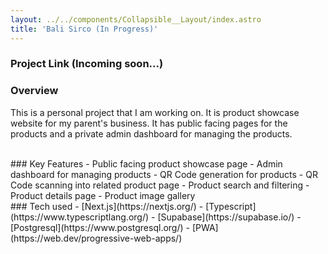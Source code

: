```yaml
---
layout: ../../components/Collapsible__Layout/index.astro
title: 'Bali Sirco (In Progress)'
---
```


### Project Link (Incoming soon...)

### Overview

This is a personal project that I am working on. It is product showcase website for my parent's business. It has public facing pages for the products and a private admin dashboard for managing the products.

<br/>
### Key Features
- Public facing product showcase page
- Admin dashboard for managing products
- QR Code generation for products
- QR Code scanning into related product page
- Product search and filtering
- Product details page
- Product image gallery

<br/>
### Tech used
- [Next.js](https://nextjs.org/)
- [Typescript](https://www.typescriptlang.org/)
- [Supabase](https://supabase.io/)
- [Postgresql](https://www.postgresql.org/)
- [PWA](https://web.dev/progressive-web-apps/)

